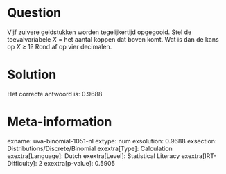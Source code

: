 Question
========

Vijf zuivere geldstukken worden tegelijkertijd opgegooid. Stel de
toevalvariabele *X* = het aantal koppen dat boven komt. Wat is dan de
kans op *X* ≥ 1? Rond af op vier decimalen.

Solution
========

Het correcte antwoord is: 0.9688

Meta-information
================
exname: uva-binomial-1051-nl
extype: num
exsolution: 0.9688
exsection: Distributions/Discrete/Binomial
exextra[Type]: Calculation
exextra[Language]: Dutch
exextra[Level]: Statistical Literacy
exextra[IRT-Difficulty]: 2
exextra[p-value]: 0.5905
